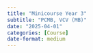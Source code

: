 ```yaml
---
title: "Minicourse Year 3"
subtitle: "PCMB, VCV (MB)"
date: "2025-04-01"
categories: [Course]
date-format: medium 
---
```



